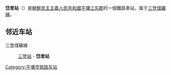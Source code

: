 {{unreferenced|time=2015-01-29T16:40:51+00:00}}
{{朝鮮半島車站資訊
|公司色 = blue
|文字色 = 
|站名 = 岱里站
|圖片 = 
|pxl = 
|圖片說明 =
|前一站 = [[三登站|三登]]
|前一站距離 = 4.8
|後一站距離 = 
|後一站 = 
|所屬路線 = [[三登煤礦線|三登煤礦線]]
|距離 = 4.8
|起點站 = [[三登站|三登]]
|諺文 = 대리역
|朝鮮漢字 = 岱里驛
|文觀部式 = 
|馬-賴式 = Taeri-yŏk
|副站名 = 
|車站編號 = 
|停站路線數 = 
|所屬公司 = [[朝鮮民主主義人民共和國鐵道省|朝鮮民主主義人民共和國鐵道省]]
|所在地 =[[平壤|平壤]][[江东郡|江东郡]]
|車站構造 = 地面车站
|月台配置 = 
|啟用年月日 =
|廢站年月日 = 
|上下車人次 = 
|統計年度 = 
|轉車 = 
|備註 = 
|全寬備註 = 
}}

'''岱里站'''（{{lang-ko|대리역}}）是[[朝鮮民主主義人民共和國|朝鮮民主主義人民共和國]][[平壤|平壤]][[江东郡|江东郡]]的一個鐵路車站，属于[[三登煤礦線|三登煤礦線]]。

==邻近车站==
三登煤礦線
:[[三登站|三登站]] - '''岱里站'''

{{朝鲜铁路小作品}}

{{三登煤礦線}}

[[Category:平壤市铁路车站|Category:平壤市铁路车站]]
